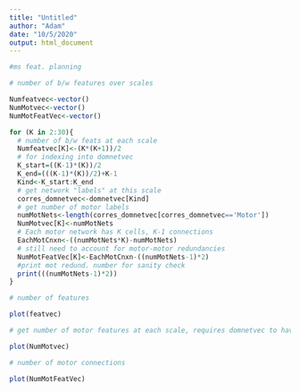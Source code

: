 ```yaml
---
title: "Untitled"
author: "Adam"
date: "10/5/2020"
output: html_document
---
```

```r
#ms feat. planning

# number of b/w features over scales

Numfeatvec<-vector()
NumMotvec<-vector()
NumMotFeatVec<-vector()

for (K in 2:30){
  # number of b/w feats at each scale
  Numfeatvec[K]<-(K*(K+1))/2
  # for indexing into domnetvec
  K_start=((K-1)*(K))/2
  K_end=(((K-1)*(K))/2)+K-1
  Kind<-K_start:K_end
  # get network "labels" at this scale
  corres_domnetvec<-domnetvec[Kind]
  # get number of motor labels
  numMotNets<-length(corres_domnetvec[corres_domnetvec=='Motor'])
  NumMotvec[K]<-numMotNets
  # Each motor network has K cells, K-1 connections
  EachMotCnxn<-((numMotNets*K)-numMotNets)
  # still need to account for motor-motor redundancies
  NumMotFeatVec[K]<-EachMotCnxn-((numMotNets-1)*2)
  #print mot redund. number for sanity check
  print(((numMotNets-1)*2))
}

# number of features

plot(featvec)

# get number of motor features at each scale, requires domnetvec to have been calculated

plot(NumMotvec)

# number of motor connections

plot(NumMotFeatVec)
```